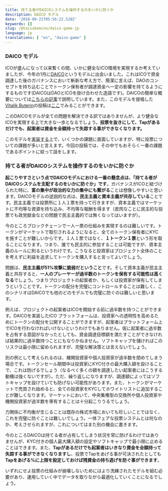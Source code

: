 ```yaml
---
title: 持てる者がDAICOシステムを操作するのをいかに防ぐか
description: DAICO モデル
date: '2018-09-21T05:56:22.528Z'
keywords: []
slug: /@taisukemino/daico-game-jp
language: jp
translations: [ "en", "daico-game" ]
---
```


### DAICO モデル

ICOが盛んになって以来暫くの間、いかに健全なICO環境を実現するか考えていましたが、今年の1月に[DAICO](https://ethresear.ch/t/explanation-of-daicos/465)というモデルに出会いました。これはICOで資金調達した後のガバナンスにおいて斬新な考え方で、簡潔に言えば、DAOのコンセプトを持ち込むことでトークン保有者が調達資金へ一定の影響を持てるようにするものです(DAICOはDAOとICOを掛け合わせた造語です)。DAICOの簡単な概要については[こちらの記事](https://medium.com/icovo/daico%E3%81%A8%E3%81%AF%E4%BD%95%E3%81%8B-eb7fd26d6b97)で説明しています。また、このモデルを提唱した[Vitalik Buterin](https://medium.com/u/587a00dbce51)の投稿は[ここ](https://ethresear.ch/t/explanation-of-daicos/465)でみることができます。

このDAICOモデルが全ての問題を解決できる訳ではありませんが、より健全なICOを実現する上で大きな一歩となるでしょう。**投票を抜きにして、Tapがあるだけでも、起案者は資金を全額持って失踪する事ができなくなります。**

このモデルを[実装する](https://github.com/icovo/DAICOVO)上で、いくつかの課題に直面していますが、特に投票についての課題が多いと言えます。今回の投稿では、その中でもおそらく一番の課題であるポイントに絞って話をします。

### 持てる者がDAICOシステムを操作するのをいかに防ぐか

**起こりやすさという点でDAICOモデルにおける一番の懸念点は、「持てる者がDAICOシステムを支配するのをいかに防ぐか」です**。ガバナンスがICOと紐づけられた時に、**富の集中が政治的な力の集中にも繋がる**ことは想像しやすいと思います。DAICOモデルの逆説的な点は、**民主主義と資本主義が共存している**ことです。民主主義では投票所に１人１票を持って行きますが、資本主義ではマーケットに不均等な資源を持ち込み、不均等な報酬を得ます（皮肉なことに民主的な投票でも政党献金などの問題で民主主義的では無くなってはいますが）。

今のところブロックチェーンで一人一票の仕組みを実現するのは難しいです。トークンがマーケットで取引されるようになると、全てのトークン保有者にKYCを施すことが難しいからです。１人１票ではなく、**１トークン１票**という形を取ることになります。つまり、誰でも民主的に参加することは可能ですが、資本主義のルールに則るというわけです。こうなると投資家はプロジェクト全体のことを考えずに利益を追求してトークンを購入すると言ってよいでしょう。

問題は、**民主主義が51%攻撃に脆弱だということ**です。そして資本主義が民主主義と共存すると、**一人のプレーヤーが過半数のトークンを保有する可能性は高くなる**でしょう。つまりプロジェクトの起案者か、もしくは投資家が保有してしまうということです。トークンの配分を完璧にコントロールすることは難しく、このシナリオはDAICOでも他のどのモデルでも完璧に防ぐのは難しいと思います。

例えば、プロジェクトの起案者はICOを開始する前に過半数を持つことができます。DAICOを実装したICO プラットフォームは、投資家への透明性を高めるためにトークンの配分を公開することができますが、起案者はプラットフォーム上でICOを行わなければいけないというわけでもありません。仮に起案者に過半数を占有する意図がなかったとしても、資金調達目標額を満たすことができなければ結果的に過半数持つことにもなりかねません。ソフトキャップを儲ければこのリスクは最小限に留められますが、完璧な解決策とは言えないでしょう。

別の例として考えられるのは、機関投資家や個人投資家が過半数を閉めてしまう場合です。トークンセール期間中は投資家にKYC付きの最大購入額を設けることで、これは防げるでしょう（なるべく多くの額を調達したい起案者にはこうする動機は強くないですが）。ただ、繰り返しになりますが、調達額によってはソフトキャップを設けていても防げない可能性があります。また、トークンがマーケットで売買され始めると、全ての投資家をKYCしてホワイトリストに追加することが難しくなります。マーケットにおいて、中央集権型の交換所や個人投資家や機関投資家が過半数を専有することは十分起こりうるでしょう。

力関係に不均衡が生じることは既存の株式市場においても珍しいことではなく、これを完璧に防ぐことは難しいでしょう。一体フェアな投票システムとは何なのか、考えさせられますが、これについてはまた別の機会に書きます。

今のところDAICOは持てる者が占有してしまう状況を常に防げるわけではありませんが、KYC付きの個人最大購入額の設定やソフトキャップで最小限に止めることはできます。また、**Tapがあるだけでも起案者はいきなり資金を全額持って失踪する事ができなくなりますし**、投票でTapをあげる事が可決されたとしても**Tapをあげる%に上限を設定しておけば残資金の持ち逃げを防ぐ事ができます**。

いずれにせよ投票の仕組みが崩壊しないためにはより洗練されたモデルを組む必要があり、運用していく中でデータを取りながら最適化していくことになるでしょう。
